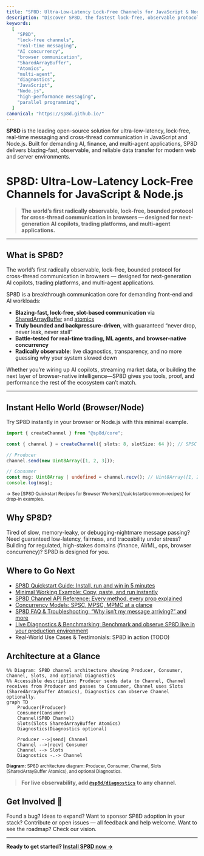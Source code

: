 ```yaml
---
title: "SP8D: Ultra-Low-Latency Lock-Free Channels for JavaScript & Node.js"
description: "Discover SP8D, the fastest lock-free, observable protocol for real-time, cross-thread communication in JavaScript and Node.js. Learn features, use cases, and how to get started with high-performance messaging."
keywords:
  [
    "SP8D",
    "lock-free channels",
    "real-time messaging",
    "AI concurrency",
    "browser communication",
    "SharedArrayBuffer",
    "Atomics",
    "multi-agent",
    "diagnostics",
    "JavaScript",
    "Node.js",
    "high-performance messaging",
    "parallel programming",
  ]
canonical: "https://sp8d.github.io/"
---
```



**SP8D** is the leading open-source solution for ultra-low-latency, lock-free, real-time messaging and cross-thread communication in JavaScript and Node.js. Built for demanding AI, finance, and multi-agent applications, SP8D delivers blazing-fast, observable, and reliable data transfer for modern web and server environments.

# SP8D: Ultra-Low-Latency Lock-Free Channels for JavaScript & Node.js

> **The world’s first radically observable, lock-free, bounded protocol for cross-thread communication in browsers — designed for next-generation AI copilots, trading platforms, and multi-agent applications.**

---

## What is SP8D?

<Callout type="info" title="What is SP8D?">
  The world’s first radically observable, lock-free, bounded protocol for
  cross-thread communication in browsers — designed for next-generation AI
  copilots, trading platforms, and multi-agent applications.
</Callout>

SP8D is a breakthrough communication core for demanding front-end and AI workloads:

- **Blazing-fast, lock-free, slot-based communication** via [SharedArrayBuffer](https://developer.mozilla.org/en-US/docs/Web/JavaScript/Reference/Global_Objects/SharedArrayBuffer) and [atomics](https://developer.mozilla.org/en-US/docs/Web/JavaScript/Reference/Global_Objects/Atomics)
- **Truly bounded and backpressure-driven**, with guaranteed “never drop, never leak, never stall”
- **Battle-tested for real-time trading, ML agents, and browser-native concurrency**
- **Radically observable**: live diagnostics, transparency, and no more guessing why your system slowed down

Whether you’re wiring up AI copilots, streaming market data, or building the next layer of browser-native intelligence—SP8D gives you tools, proof, and performance the rest of the ecosystem can’t match.

---

## Instant Hello World (Browser/Node)

<Callout type="info" title="Instant Hello World">
  Try SP8D instantly in your browser or Node.js with this minimal example.
</Callout>

```ts copy showLineNumbers filename="hello-sp8d.ts"
import { createChannel } from "@sp8d/core";

const { channel } = createChannel({ slots: 8, slotSize: 64 }); // SPSC mode by default

// Producer
channel.send(new Uint8Array([1, 2, 3]));

// Consumer
const msg: Uint8Array | undefined = channel.recv(); // Uint8Array([1, 2, 3])
console.log(msg);
```

<sub>
  → See [SP8D Quickstart Recipes for Browser
  Workers](/quickstart/common-recipes) for drop-in examples.
</sub>

## Why SP8D?

Tired of slow, memory-leaky, or debugging-nightmare message passing?
Need guaranteed low-latency, fairness, and traceability under stress?
Building for regulated, high-stakes domains (finance, AI/ML, ops, browser concurrency)?
SP8D is designed for you.

## Where to Go Next

- [SP8D Quickstart Guide: Install, run and win in 5 minutes](/quickstart/installation)
- [Minimal Working Example: Copy, paste, and run instantly](/quickstart/minimal-example)
- [SP8D Channel API Reference: Every method, every prop explained](/api-reference/channel-api)
- [Concurrency Models: SPSC, MPSC, MPMC at a glance](/principles/concurrency-models)
- [SP8D FAQ & Troubleshooting: “Why isn’t my message arriving?” and more](/guides-and-howtos/faqs#general)
- [Live Diagnostics & Benchmarking: Benchmark and observe SP8D live in your production environment](/examples/basic-spsc)
- Real-World Use Cases & Testimonials: SP8D in action (TODO)

## Architecture at a Glance

```mermaid
%% Diagram: SP8D channel architecture showing Producer, Consumer, Channel, Slots, and optional Diagnostics
%% Accessible description: Producer sends data to Channel, Channel receives from Producer and passes to Consumer, Channel uses Slots (SharedArrayBuffer Atomics), Diagnostics can observe Channel optionally.
graph TD
    Producer(Producer)
    Consumer(Consumer)
    Channel(SP8D Channel)
    Slots(Slots SharedArrayBuffer Atomics)
    Diagnostics(Diagnostics optional)

    Producer -->|send| Channel
    Channel -->|recv| Consumer
    Channel --> Slots
    Diagnostics -.-> Channel
```

<sub className="diagram-caption">
  <strong>Diagram:</strong> SP8D architecture diagram: Producer, Consumer,
  Channel, Slots (SharedArrayBuffer Atomics), and optional Diagnostics.
</sub>

> **For live observability, add [`@sp8d/diagnostics`](https://www.npmjs.com/package/@sp8d/diagnostics) to any channel.**

## Get Involved 👋

Found a bug? Ideas to expand? Want to sponsor SP8D adoption in your stack?
Contribute or open issues — all feedback and help welcome.
Want to see the roadmap? Check our vision.

---

**Ready to get started? [Install SP8D now →](/quickstart/installation)**
